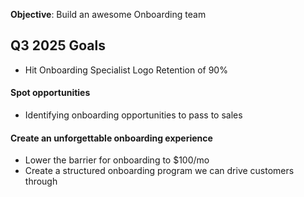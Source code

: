**Objective**: Build an awesome Onboarding team

## Q3 2025 Goals

  - Hit Onboarding Specialist Logo Retention of 90%

#### Spot opportunities
- Identifying onboarding opportunities to pass to sales 

#### Create an unforgettable onboarding experience
- Lower the barrier for onboarding to $100/mo
- Create a structured onboarding program we can drive customers through 
